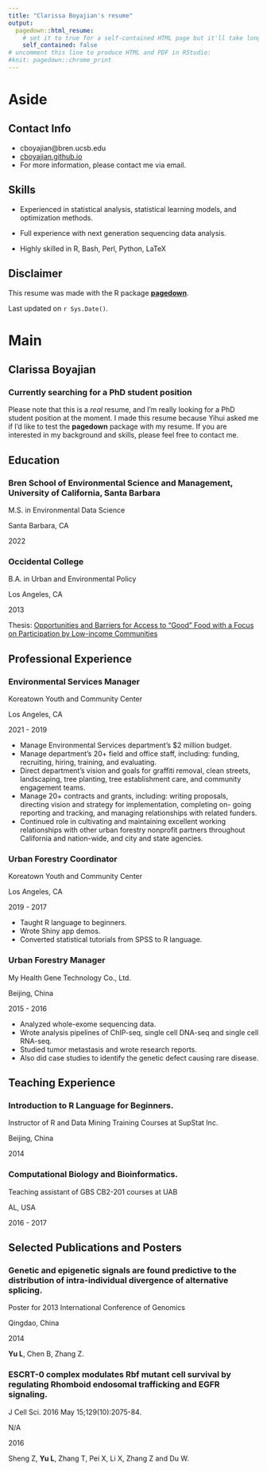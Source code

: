 ```yaml
---
title: "Clarissa Boyajian's resume"
output:
  pagedown::html_resume:
    # set it to true for a self-contained HTML page but it'll take longer to render
    self_contained: false
# uncomment this line to produce HTML and PDF in RStudio:
#knit: pagedown::chrome_print
---
```


Aside
================================================================================



Contact Info {#contact}
--------------------------------------------------------------------------------

- <i class="fa fa-envelope"></i> cboyajian@bren.ucsb.edu
- <i class="fa fa-github"></i> [cboyajian.github.io](https://cboyajian.github.io)
- For more information, please contact me via email.


Skills {#skills}
--------------------------------------------------------------------------------

- Experienced in statistical analysis, statistical learning models, and optimization methods.

- Full experience with next generation sequencing data analysis.

- Highly skilled in R, Bash, Perl, Python, LaTeX


Disclaimer {#disclaimer}
--------------------------------------------------------------------------------

This resume was made with the R package [**pagedown**](https://github.com/rstudio/pagedown).

Last updated on `r Sys.Date()`.



Main
================================================================================

Clarissa Boyajian {#title}
--------------------------------------------------------------------------------

### Currently searching for a PhD student position

Please note that this is a *real* resume, and I'm really looking for a PhD
student position at the moment. I made this resume because Yihui asked me
if I'd like to test the **pagedown** package with my resume. If you are
interested in my background and skills, please feel free to contact me.


Education {data-icon=graduation-cap data-concise=true}
--------------------------------------------------------------------------------

### Bren School of Environmental Science and Management, University of California, Santa Barbara

M.S. in Environmental Data Science

Santa Barbara, CA

2022

### Occidental College

B.A. in Urban and Environmental Policy

Los Angeles, CA

2013

Thesis: [Opportunities and Barriers for Access to "Good" Food with a Focus on Participation by Low-income Communities](https://www.oxy.edu/sites/default/files/assets/UEP/Comps/2012/2013/Boyajian_Clarissa_All%20Bulk%20Everything.pdf)


Professional Experience {data-icon=suitcase}
--------------------------------------------------------------------------------

### Environmental Services Manager

Koreatown Youth and Community Center

Los Angeles, CA

2021 - 2019

::: concise
- Manage Environmental Services department’s $2 million budget.
- Manage department’s 20+ field and office staff, including: funding, recruiting, hiring, training, and evaluating.
- Direct department’s vision and goals for graffiti removal, clean streets, landscaping, tree planting, tree establishment care, and
community engagement teams.
- Manage 20+ contracts and grants, including: writing proposals, directing vision and strategy for implementation, completing on-
going reporting and tracking, and managing relationships with related funders.
- Continued role in cultivating and maintaining excellent working relationships with other urban forestry nonprofit partners
throughout California and nation-wide, and city and state agencies.
:::

### Urban Forestry Coordinator

Koreatown Youth and Community Center

Los Angeles, CA

2019 - 2017

::: concise
- Taught R language to beginners. 
- Wrote Shiny app demos.
- Converted statistical tutorials from SPSS to R language.
:::

### Urban Forestry Manager

My Health Gene Technology Co., Ltd.

Beijing, China

2015 - 2016

::: concise
- Analyzed whole-exome sequencing data. 
- Wrote analysis pipelines of ChIP-seq, single cell DNA-seq and single cell RNA-seq.
- Studied tumor metastasis and wrote research reports. 
- Also did case studies to identify the genetic defect causing rare disease.
:::


Teaching Experience {data-icon=chalkboard-teacher}
--------------------------------------------------------------------------------

### Introduction to R Language for Beginners.

Instructor of R and Data Mining Training Courses at SupStat Inc.

Beijing, China

2014

### Computational Biology and Bioinformatics.

Teaching assistant of GBS CB2-201 courses at UAB

AL, USA

2016 - 2017


Selected Publications and Posters {data-icon=file}
--------------------------------------------------------------------------------

### Genetic and epigenetic signals are found predictive to the distribution of intra-individual divergence of alternative splicing.

Poster for 2013 International Conference of Genomics

Qingdao, China

2014

**Yu L**, Chen B, Zhang Z.

### ESCRT-0 complex modulates Rbf mutant cell survival by regulating Rhomboid endosomal trafficking and EGFR signaling.

J Cell Sci. 2016 May 15;129(10):2075-84.

N/A

2016 

Sheng Z, **Yu L**, Zhang T, Pei X, Li X, Zhang Z and Du W. 
